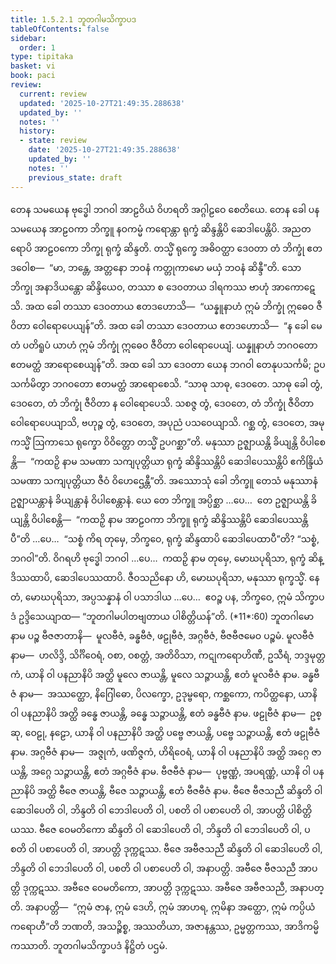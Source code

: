 ```yaml
---
title: 1.5.2.1 ဘူတဂါမသိက္ခာပဒ
tableOfContents: false
sidebar:
  order: 1
type: tipitaka
basket: vi
book: paci
review:
  current: review
  updated: '2025-10-27T21:49:35.288638'
  updated_by: ''
  notes: ''
  history:
  - state: review
    date: '2025-10-27T21:49:35.288638'
    updated_by: ''
    notes: ''
    previous_state: draft
---
```



<ReviewStatus review={frontmatter.review} showDetails={true} />

<HypothesisAnnotation frontmatter={frontmatter} />

<DynamicBreadcrumb />

<Division number="89" book="paci" e="ch" v="2" p="51">

<Paragraph number="338" book="paci">
တေန သမယေန ဗုဒ္ဓေါ ဘဂဝါ အာဠဝိယံ ဝိဟရတိ အဂ္ဂါဠဝေ စေတိယေ. တေန ခေါ ပန သမယေန အာဠဝကာ ဘိက္ခူ နဝကမ္မံ ကရောန္တာ ရုက္ခံ ဆိန္ဒန္တိပိ ဆေဒါပေန္တိပိ. အညတရောပိ အာဠဝကော ဘိက္ခု ရုက္ခံ ဆိန္ဒတိ. တသ္မိံ ရုက္ခေ အဓိဝတ္ထာ ဒေဝတာ တံ ဘိက္ခုံ ဧတဒဝေါစ—  “မာ, ဘန္တေ, အတ္တနော ဘဝနံ ကတ္တုကာမော မယှံ ဘဝနံ ဆိန္ဒီ”တိ. သော ဘိက္ခု အနာဒိယန္တော ဆိန္ဒိယေဝ, တဿာ စ ဒေဝတာယ ဒါရကဿ ဗာဟုံ အာကောဋေသိ. အထ ခေါ တဿာ ဒေဝတာယ ဧတဒဟောသိ—  “ယန္နူနာဟံ ဣမံ ဘိက္ခုံ ဣဓေဝ ဇီဝိတာ ဝေါရောပေယျန်”တိ. အထ ခေါ တဿာ ဒေဝတာယ ဧတဒဟောသိ—  “န ခေါ မေတံ ပတိရူပံ ယာဟံ ဣမံ ဘိက္ခုံ ဣဓေဝ ဇီဝိတာ ဝေါရောပေယျံ. ယန္နူနာဟံ ဘဂဝတော ဧတမတ္ထံ အာရောစေယျန်”တိ. အထ ခေါ သာ ဒေဝတာ ယေန ဘဂဝါ တေနုပသင်္ကမိ; ဥပသင်္ကမိတွာ ဘဂဝတော ဧတမတ္ထံ အာရောစေသိ. “သာဓု သာဓု, ဒေဝတေ. သာဓု ခေါ တွံ, ဒေဝတေ, တံ ဘိက္ခုံ ဇီဝိတာ န ဝေါရောပေသိ. သစဇ္ဇ တွံ, ဒေဝတေ, တံ ဘိက္ခုံ ဇီဝိတာ ဝေါရောပေယျာသိ, ဗဟုဉ္စ တွံ, ဒေဝတေ, အပုညံ ပသဝေယျာသိ. ဂစ္ဆ တွံ, ဒေဝတေ, အမုကသ္မိံ ဩကာသေ ရုက္ခော ဝိဝိတ္တော တသ္မိံ ဥပဂစ္ဆာ”တိ. မနုဿာ ဥဇ္ဈာယန္တိ ခိယျန္တိ ဝိပါစေန္တိ—  “ကထဉှိ နာမ သမဏာ သကျပုတ္တိယာ ရုက္ခံ ဆိန္ဒိဿန္တိပိ ဆေဒါပေဿန္တိပိ ဧကိန္ဒြိယံ သမဏာ သကျပုတ္တိယာ ဇီဝံ ဝိဟေဌေန္တီ”တိ.
</Paragraph>

<Paragraph number="339" book="paci">
အဿောသုံ ခေါ ဘိက္ခူ တေသံ မနုဿာနံ ဥဇ္ဈာယန္တာနံ ခိယျန္တာနံ ဝိပါစေန္တာနံ. ယေ တေ ဘိက္ခူ အပ္ပိစ္ဆာ …ပေ…  တေ ဥဇ္ဈာယန္တိ ခိယျန္တိ ဝိပါစေန္တိ—  “ကထဉှိ နာမ အာဠဝကာ ဘိက္ခူ ရုက္ခံ ဆိန္ဒိဿန္တိပိ ဆေဒါပေဿန္တိပီ”တိ …ပေ…  “သစ္စံ ကိရ တုမှေ, ဘိက္ခဝေ, ရုက္ခံ ဆိန္ဒထာပိ ဆေဒါပေထာပီ”တိ? “သစ္စံ, ဘဂဝါ”တိ. ဝိဂရဟိ ဗုဒ္ဓေါ ဘဂဝါ …ပေ…  ကထဉှိ နာမ တုမှေ, မောဃပုရိသာ, ရုက္ခံ ဆိန္ဒိဿထာပိ, ဆေဒါပေဿထာပိ. ဇီဝသညိနော ဟိ, မောဃပုရိသာ, မနုဿာ ရုက္ခသ္မိံ. နေတံ, မောဃပုရိသာ, အပ္ပသန္နာနံ ဝါ ပသာဒါယ …ပေ…  ဧဝဉ္စ ပန, ဘိက္ခဝေ, ဣမံ သိက္ခာပဒံ ဥဒ္ဒိသေယျာထ—
</Paragraph>

</Division>
<Division number="90" book="paci" e="ch" v="2" p="52">

<Paragraph number="340" book="paci">
<Emphasis>“ဘူတဂါမပါတဗျတာယ ပါစိတ္တိယန်”</Emphasis>တိ. (*11*:<Emphasis>60</Emphasis>)
</Paragraph>

</Division>
<Division number="91" book="paci" e="ch" v="2" p="52">

<Paragraph number="341" book="paci">
<Emphasis>ဘူတဂါမော</Emphasis> နာမ ပဉ္စ ဗီဇဇာတာနိ—  မူလဗီဇံ, ခန္ဓဗီဇံ, ဖဠုဗီဇံ, အဂ္ဂဗီဇံ, ဗီဇဗီဇမေဝ ပဉ္စမံ.
</Paragraph>

<Paragraph number="342" book="paci">
<Emphasis>မူလဗီဇံ</Emphasis> နာမ—  ဟလိဒ္ဒိ, သိင်္ဂိဝေရံ, ဝစာ, ဝစတ္တံ, အတိဝိသာ, ကဋုကရောဟိဏီ, ဥသီရံ, ဘဒ္ဒမုတ္တကံ, ယာနိ ဝါ ပနညာနိပိ အတ္ထိ မူလေ ဇာယန္တိ, မူလေ သဉ္ဇာယန္တိ, ဧတံ မူလဗီဇံ နာမ.
</Paragraph>

<Paragraph number="343" book="paci">
<Emphasis>ခန္ဓဗီဇံ</Emphasis> နာမ—  အဿတ္ထော, နိဂြေါဓော, ပိလက္ခော, ဥဒုမ္ဗရော, ကစ္ဆကော, ကပိတ္ထနော, ယာနိ ဝါ ပနညာနိပိ အတ္ထိ ခန္ဓေ ဇာယန္တိ, ခန္ဓေ သဉ္ဇာယန္တိ, ဧတံ ခန္ဓဗီဇံ နာမ.
</Paragraph>

<Paragraph number="344" book="paci">
<Emphasis>ဖဠုဗီဇံ</Emphasis> နာမ—  ဥစ္ဆု, ဝေဠု, နဠော, ယာနိ ဝါ ပနညာနိပိ အတ္ထိ ပဗ္ဗေ ဇာယန္တိ, ပဗ္ဗေ သဉ္ဇာယန္တိ, ဧတံ ဖဠုဗီဇံ နာမ.
</Paragraph>

<Paragraph number="345" book="paci">
<Emphasis>အဂ္ဂဗီဇံ</Emphasis> နာမ—  အဇ္ဇုကံ, ဖဏိဇ္ဇကံ, ဟိရိဝေရံ, ယာနိ ဝါ ပနညာနိပိ အတ္ထိ အဂ္ဂေ ဇာယန္တိ, အဂ္ဂေ သဉ္ဇာယန္တိ, ဧတံ အဂ္ဂဗီဇံ နာမ.
</Paragraph>

<Paragraph number="346" book="paci">
<Emphasis>ဗီဇဗီဇံ</Emphasis> နာမ—  ပုဗ္ဗဏ္ဏံ, အပရဏ္ဏံ, ယာနိ ဝါ ပနညာနိပိ အတ္ထိ ဗီဇေ ဇာယန္တိ, ဗီဇေ သဉ္ဇာယန္တိ, ဧတံ ဗီဇဗီဇံ နာမ.
</Paragraph>

</Division>
<Division number="92" book="paci" e="ch" v="2" p="52">

<Paragraph number="347" book="paci">
ဗီဇေ ဗီဇသညီ ဆိန္ဒတိ ဝါ ဆေဒါပေတိ ဝါ, ဘိန္ဒတိ ဝါ ဘေဒါပေတိ ဝါ, ပစတိ ဝါ ပစာပေတိ ဝါ, အာပတ္တိ ပါစိတ္တိယဿ. ဗီဇေ ဝေမတိကော ဆိန္ဒတိ ဝါ ဆေဒါပေတိ ဝါ, ဘိန္ဒတိ ဝါ ဘေဒါပေတိ ဝါ, ပစတိ ဝါ ပစာပေတိ ဝါ, အာပတ္တိ ဒုက္ကဋဿ. ဗီဇေ အဗီဇသညီ ဆိန္ဒတိ ဝါ ဆေဒါပေတိ ဝါ, ဘိန္ဒတိ ဝါ ဘေဒါပေတိ ဝါ, ပစတိ ဝါ ပစာပေတိ ဝါ, အနာပတ္တိ. အဗီဇေ ဗီဇသညီ အာပတ္တိ ဒုက္ကဋဿ. အဗီဇေ ဝေမတိကော, အာပတ္တိ ဒုက္ကဋဿ. အဗီဇေ အဗီဇသညီ, အနာပတ္တိ.
</Paragraph>

</Division>
<Division number="93" book="paci" e="ch" v="2" p="52">

<Paragraph number="348" book="paci">
အနာပတ္တိ—  “ဣမံ ဇာန, ဣမံ ဒေဟိ, ဣမံ အာဟရ, ဣမိနာ အတ္ထော, ဣမံ ကပ္ပိယံ ကရောဟီ”တိ ဘဏတိ, အသဉ္စိစ္စ, အဿတိယာ, အဇာနန္တဿ, ဥမ္မတ္တကဿ, အာဒိကမ္မိကဿာတိ.

</Paragraph>
</Division>

<Paragraph number="349" type="center" book="paci">
ဘူတဂါမသိက္ခာပဒံ နိဋ္ဌိတံ ပဌမံ.
</Paragraph>